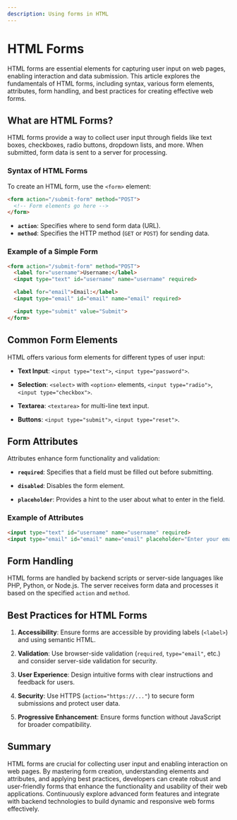```yaml
---
description: Using forms in HTML
---
```



# HTML Forms

HTML forms are essential elements for capturing user input on web pages, enabling interaction and data submission. This article explores the fundamentals of HTML forms, including syntax, various form elements, attributes, form handling, and best practices for creating effective web forms.

## What are HTML Forms?

HTML forms provide a way to collect user input through fields like text boxes, checkboxes, radio buttons, dropdown lists, and more. When submitted, form data is sent to a server for processing.

### Syntax of HTML Forms

To create an HTML form, use the `<form>` element:

```html showLineNumbers
<form action="/submit-form" method="POST">
  <!-- Form elements go here -->
</form>
```

- **`action`**: Specifies where to send form data (URL).
- **`method`**: Specifies the HTTP method (`GET` or `POST`) for sending data.

### Example of a Simple Form

```html showLineNumbers
<form action="/submit-form" method="POST">
  <label for="username">Username:</label>
  <input type="text" id="username" name="username" required>

  <label for="email">Email:</label>
  <input type="email" id="email" name="email" required>

  <input type="submit" value="Submit">
</form>
```

## Common Form Elements

HTML offers various form elements for different types of user input:

- **Text Input**: `<input type="text">`, `<input type="password">`.
  
- **Selection**: `<select>` with `<option>` elements, `<input type="radio">`, `<input type="checkbox">`.
  
- **Textarea**: `<textarea>` for multi-line text input.
  
- **Buttons**: `<input type="submit">`, `<input type="reset">`.

## Form Attributes

Attributes enhance form functionality and validation:

- **`required`**: Specifies that a field must be filled out before submitting.
  
- **`disabled`**: Disables the form element.
  
- **`placeholder`**: Provides a hint to the user about what to enter in the field.

### Example of Attributes

```html showLineNumbers
<input type="text" id="username" name="username" required>
<input type="email" id="email" name="email" placeholder="Enter your email">
```

## Form Handling

HTML forms are handled by backend scripts or server-side languages like PHP, Python, or Node.js. The server receives form data and processes it based on the specified `action` and `method`.

## Best Practices for HTML Forms

1. **Accessibility**: Ensure forms are accessible by providing labels (`<label>`) and using semantic HTML.
   
2. **Validation**: Use browser-side validation (`required`, `type="email"`, etc.) and consider server-side validation for security.
   
3. **User Experience**: Design intuitive forms with clear instructions and feedback for users.
   
4. **Security**: Use HTTPS (`action="https://..."`) to secure form submissions and protect user data.
   
5. **Progressive Enhancement**: Ensure forms function without JavaScript for broader compatibility.

## Summary

HTML forms are crucial for collecting user input and enabling interaction on web pages. By mastering form creation, understanding elements and attributes, and applying best practices, developers can create robust and user-friendly forms that enhance the functionality and usability of their web applications. Continuously explore advanced form features and integrate with backend technologies to build dynamic and responsive web forms effectively.
